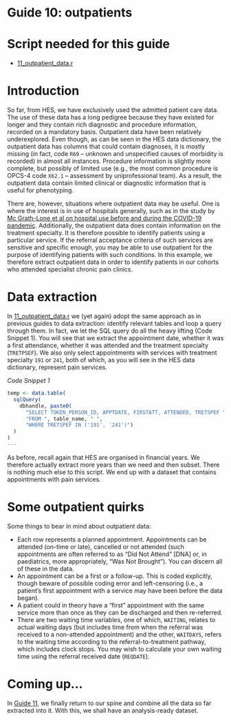 # Guide 10: outpatients {.unnumbered}

# Script needed for this guide

* [11_outpatient_data.r](scripts/11_outpatient_data.r)

# Introduction

So far, from HES, we have exclusively used the admitted patient care data. The use of these data has a long pedigree because they have existed for longer and they contain rich diagnostic and procedure information, recorded on a mandatory basis. Outpatient data have been relatively underexplored. Even though, as can be seen in the HES data dictionary, the outpatient data has columns that could contain diagnoses, it is mostly missing (in fact, code `R69` – unknown and unspecified causes of morbidity is recorded) in almost all instances. Procedure information is slightly more complete, but possibly of limited use (e.g., the most common procedure is OPCS-4 code `X62.1` – assessment by uniprofessional team). As a result, the outpatient data contain limited clinical or diagnostic information that is useful for phenotyping.

There are, however, situations where outpatient data may be useful. One is where the interest is in use of hospitals generally, such as in the study by [Mc Grath-Lone et al on hospital use before and during the COVID-19 pandemic](https://adc.bmj.com/content/107/10/e29){target="_blank"}. Additionally, the outpatient data does contain information on the treatment specialty. It is therefore possible to identify patients using a particular service. If the referral acceptance criteria of such services are sensitive and specific enough, you may be able to use outpatient for the purpose of identifying patients with such conditions. In this example, we therefore extract outpatient data in order to identify patients in our cohorts who attended specialist chronic pain clinics.

# Data extraction

In [11_outpatient_data.r](scripts/11_outpatient_data.r) we (yet again) adopt the same approach as in previous guides to data extraction: identify relevant tables and loop a query through them. In fact, we let the SQL query do all the heavy lifting (Code Snippet 1). You will see that we extract the appointment date, whether it was a first attendance, whether it was attended and the treatment specialty (`TRETPSEF`). We also only select appointments with services with treatment specialty `191` or `241`, both of which, as you will see in the HES data dictionary, represent pain services.

*Code Snippet 1*
``` r
temp <- data.table(
  sqlQuery(
    dbhandle, paste0(
      "SELECT TOKEN_PERSON_ID, APPTDATE, FIRSTATT, ATTENDED, TRETSPEF ",
      "FROM ", table_name, " ",
      "WHERE TRETSPEF IN ('191', '241')")
  )
)
---
```

As before, recall again that HES are organised in financial years. We therefore actually extract more years than we need and then subset. There is nothing much else to this script. We end up with a dataset that contains appointments with pain services.

# Some outpatient quirks

Some things to bear in mind about outpatient data:

* Each row represents a planned appointment. Appointments can be attended (on-time or late), cancelled or not attended (such appointments are often referred to as “Did Not Attend” [DNA] or, in paediatrics, more appropriately, “Was Not Brought”). You can discern all of these in the data.
* An appointment can be a first or a follow-up. This is coded explicitly, though beware of possible coding error and left-censoring (i.e., a patient’s first appointment with a service may have been before the data began).
* A patient could in theory have a “first” appointment with the same service more than once as they can be discharged and then re-referred.
* There are two waiting time variables, one of which, `WAITING`, relates to actual waiting days (but includes time from when the referral was received to a non-attended appointment) and the other, `WAITDAYS`, refers to the waiting time according to the referral-to-treatment pathway, which includes clock stops. You may wish to calculate your own waiting time using the referral received date (`REQDATE`).

# Coming up...

In [Guide 11](guide11_combine.qmd), we finally return to our spine and combine all the data so far extracted into it. With this, we shall have an analysis-ready dataset.